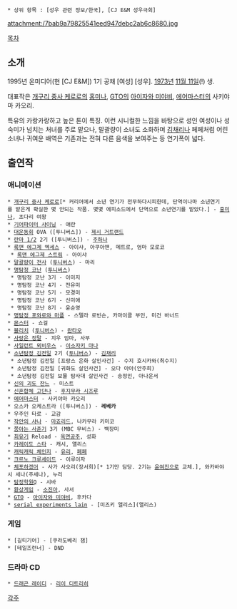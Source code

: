  * 상위 항목 : [성우 관련 정보/한국], [CJ E&M 성우극회]

attachment:/7bab9a79825541eed947debc2ab6c8680.jpg

[[목차]]
== 소개 ==
1995년 온미디어(현 [CJ E&M]) 1기 공채 [여성] [성우]. [[1973년]] [[11월 11일]](!) 생.

대표작은 [[개구리 중사 케로로]]의 [[히나타 아키|홍미나]], [[GTO]]의 [[아이자와 미야비]], [[에어마스터]]의 사키야마 카오리.

특유의 카랑카랑하고 높은 톤이 특징. 이런 시니컬한 느낌을 바탕으로 성인 여성이나 성숙미가 넘치는 처녀를 주로 맡으나, 말괄량이 소녀도 소화하며 [[긴다이치 후미|김채리]]나 페페처럼 어린 소녀나 귀여운 배역은 기존과는 전혀 다른 음색을 보여주는 등 연기폭이 넓다.

== 출연작 ==
=== 애니메이션 ===
 * [[개구리 중사 케로로]][* 커리어에서 소년 연기가 전무하다시피한데, 단역이나마 소년연기를 맡은게 확실한 몇 안되는 작품. 몇몇 에피소드에서 단역으로 소년연기를 맡았다.] - [[히나타 아키|홍미나]], 초다리 여왕 
 * [[기어파이터 샤이닝]] - 애란
 * [[대운동회]] OVA ([투니버스]) - [[제시 거트랜드]] 
 * [[란마 1/2]] 2기 ([투니버스]) - [[텐도 카스미|주하나]]
 * [[록맨 에그제 엑세스]] - 아이샤, 아쿠아맨, 메트로, 엄마 모로코
  * [[록맨 에그제 스트림]] - 아이샤
 * [[슬레이어즈(애니메이션)|말괄량이 전사]] ([[투니버스]]) - 마리
 * [[명탐정 코난]] ([[투니버스]])
  * 명탐정 코난 3기 - 이미지
  * 명탐정 코난 4기 - 전유미
  * 명탐정 코난 5기 - 모경미
  * 명탐정 코난 6기 - 신미애
  * 명탐정 코난 8기 - 윤순영
 * [[명탐정 포와로와 마플]] - 스텔라 로빈슨, 카마이클 부인, 미건 바너드
 * [[몬스터(만화)|몬스터]] - 쇼걸
 * [[블리치(만화)|블리치]] ([[투니버스]]) - [[란타오]]
 * [[사랑은 정말]] - 지우 엄마, 사부
 * [[사일런트 뫼비우스]] - [[이소자키 마나]]
 * [[소년탐정 김전일]] 2기 ([[투니버스]]) - [[긴다이치 후미|김채리]]
  * 소년탐정 김전일 [프랑스 은화 살인사건] - 수지 호시카와(최수지)
  * 소년탐정 김전일 [귀화도 살인사건] - 오다 아야(안주희)
  * 소년탐정 김전일 보물 탐사대 살인사건 - 송정인, 아나운서
 * [[신의 괴도 잔느]] - 미스트
 * [[신혼합체 고단나]] - [[후지무라 시즈루]]
 * [[에어마스터]] - 사키야마 카오리
 * 오스카 오케스트라 ([투니버스]) - '''레베카'''
 * 우주인 타로 - 교감
 * [[작안의 샤나]] - [[매저리 도|마죠리드]], 나카무라 키미코
 * [[쫑아는 사춘기]] 3기 (MBC 무비스) - 백장미
 * [[최유기]] Reload - [[옥면공주]], 성화
 * [[카레이도 스타]] - 캐시, 앨리스
 * [[캐릭캐릭 체인지]] - [[산죠 유카리|유리]], [[페페#s-2.3|페페]]
 * [[크르노 크루세이드]] - 이루이자
 * [[체포하겠어]] - 사가 사오리(장서희)[* 1기만 담당. 2기는 [[윤여진]]으로 교체.], 와카바야시 세나(주세나), 누리
 * [[탐정학원Q]] - 시바
 * [[환상게임]] - [[소진아]], 사서
 * [[GTO]] - [[아이자와 미야비]], 후카다
 * [[serial experiments lain]] - [미즈키 앨리스](앨리스)

=== 게임 ===
 * [길티기어] - [쿠라도베리 잼] 
 * [테일즈런너] - DND

=== 드라마 CD ===
 * [[드래곤 레이디]] - [[리이 디트리히]]

[[각주]]
